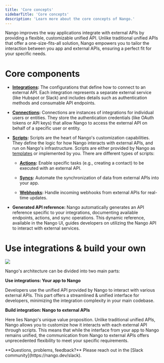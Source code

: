 ```yaml
---
title: 'Core concepts'
sidebarTitle: 'Core concepts'
description: 'Learn more about the core concepts of Nango.'
---
```


Nango improves the way applications integrate with external APIs by providing a flexible, customizable unified API. Unlike traditional unified APIs that offer a one-size-fits-all solution, Nango empowers you to tailor the interaction between you app and external APIs, ensuring a perfect fit for your specific needs.

# Core components

- **[Integrations](/understand/concepts/integrations):** The configurations that define how to connect to an external API. Each integration represents a separate external service (like Hubspot or Slack) and includes details such as authentication methods and consumable API endpoints.

- **[Connections](/understand/concepts/connections):** Connections are instances of integrations for individual users or entities. They store the authentication credentials (like OAuth tokens or API keys) that allow Nango to access the external API on behalf of a specific user or entity.

- **[Scripts](/understand/concepts/scripts):** Scripts are the heart of Nango's customization capabilities. They define the logic for how Nango interacts with external APIs, and run on Nango's infrastructure. Scripts are either provided by Nango as [templates](/understand/concepts/templates) or implemented by you. There are different types of scripts:

    - **[Actions](/understand/concepts/actions):** Enable specific tasks (e.g., creating a contact) to be executed with an external API.

    - **[Syncs](/understand/concepts/syncs):** Automate the synchronization of data from external APIs into your app.

    - **[Webhooks](/understand/concepts/webhooks):** Handle incoming webhooks from external APIs for real-time updates.

- **Generated API reference:** Nango automatically generates an API reference specific to your integrations, documenting available endpoints, actions, and sync operations. This dynamic reference, available in the Nango UI, guides developers on utilizing the Nango API to interact with external services.

# Use integrations & build your own

<Frame>
  <img src="/images/custom-scripts.png" />
</Frame>

Nango's architecture can be divided into two main parts: 

**Use integrations: Your app to Nango** 

Developers use the unified API provided by Nango to interact with various external APIs. This part offers a streamlined & unified interface for developers, minimizing the integration complexity in your main codebase.

**Build integration: Nango to external APIs** 

Here lies Nango's unique value proposition. Unlike traditional unified APIs, Nango allows you to customize how it interacts with each external API through scripts. This means that while the interface from your app to Nango remains unified, the communication from Nango to external APIs offers unprecedented flexibility to meet your specific requirements.

<Tip>
**Questions, problems, feedback?** Please reach out in the [Slack community](https://nango.dev/slack).
</Tip>